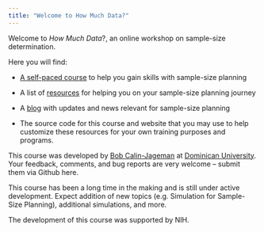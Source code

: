 ```yaml
---
title: "Welcome to How Much Data?"
---
```


Welcome to *How Much Data*?, an online workshop on sample-size determination.

Here you will find:

-   [A self-paced course](Introduction.qmd) to help you gain skills with sample-size planning

-   A list of [resources](Resources.qmd) for helping you on your sample-size planning journey

-   A [blog](Blog.qmd) with updates and news relevant for sample-size planning

-   The source code for this course and website that you may use to help customize these resources for your own training purposes and programs.

This course was developed by [Bob Calin-Jageman](https://calin-jageman.net/lab/) at [Dominican University](https://www.dom.edu/directory/robert-calin-jageman). Your feedback, comments, and bug reports are very welcome – submit them via Github here.

This course has been a long time in the making and is still under active development. Expect addition of new topics (e.g. Simulation for Sample-Size Planning), additional simulations, and more.

The development of this course was supported by NIH.
